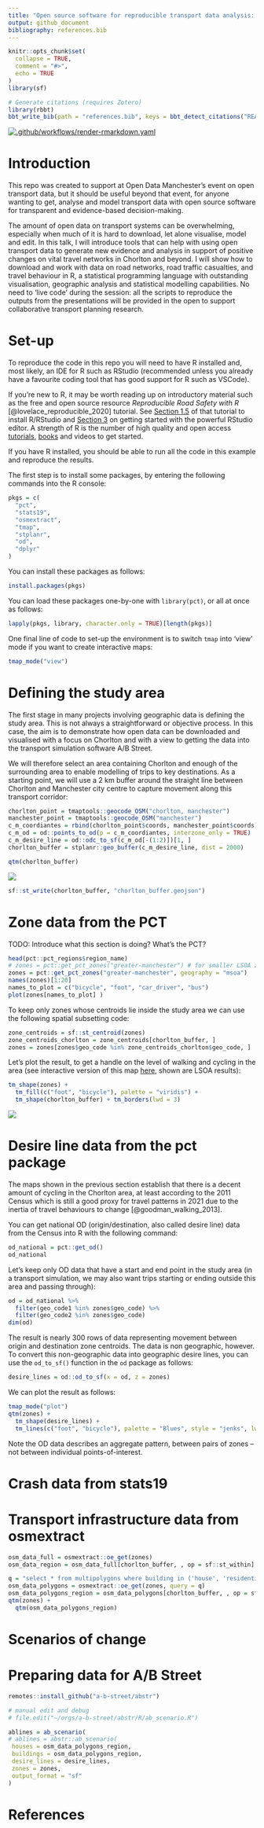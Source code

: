 ```yaml
---
title: "Open source software for reproducible transport data analysis: from zones to route networks"
output: github_document
bibliography: references.bib
---
```


<!-- README.md is generated from README.Rmd. Please edit that file -->

```r
knitr::opts_chunk$set(
  collapse = TRUE,
  comment = "#>",
  echo = TRUE
)
library(sf)
```

```r
# Generate citations (requires Zotero)
library(rbbt)
bbt_write_bib(path = "references.bib", keys = bbt_detect_citations("README.Rmd"), overwrite = TRUE)
```


<!-- badges: start -->
[![.github/workflows/render-rmarkdown.yaml](https://github.com/Robinlovelace/odjitter/actions/workflows/render-rmarkdown.yaml/badge.svg)](https://github.com/Robinlovelace/odjitter/actions/workflows/render-rmarkdown.yaml)
<!-- badges: end -->


# Introduction

This repo was created to support at Open Data Manchester's event on open transport data, but it should be useful beyond that event, for anyone wanting to get, analyse and model transport data with open source software for transparent and evidence-based decision-making.

The amount of open data on transport systems can be overwhelming, especially when much of it is hard to download, let alone visualise, model and edit. In this talk, I will introduce tools that can help with using open transport data to generate new evidence and analysis in support of positive changes on vital travel networks in Chorlton and beyond. I will show how to download and work with data on road networks, road traffic casualties, and travel behaviour in R, a statistical programming language with outstanding visualisation, geographic analysis and statistical modelling capabilities. No need to 'live code' during the session: all the scripts to reproduce the outputs from the presentations will be provided in the open to support collaborative transport planning research.

# Set-up

To reproduce the code in this repo you will need to have R installed and, most likely, an IDE for R such as RStudio (recommended unless you already have a favourite coding tool that has good support for R such as VSCode).

If you're new to R, it may be worth reading up on introductory material such as the free and open source resource *Reproducible Road Safety with R* [@lovelace_reproducible_2020] tutorial.
See [Section 1.5](https://itsleeds.github.io/rrsrr/introduction.html#installing-r-and-rstudio) of that tutorial to install R/RStudio and [Section 3](https://itsleeds.github.io/rrsrr/rstudio.html) on getting started with the powerful RStudio editor.
A strength of R is the number of high quality and open access [tutorials](https://education.rstudio.com/learn/beginner/), [books](https://education.rstudio.com/learn/beginner/) and videos to get started.

If you have R installed, you should be able to run all the code in this example and reproduce the results.

The first step is to install some packages, by entering the following commands into the R console:

```r
pkgs = c(
  "pct",
  "stats19",
  "osmextract",
  "tmap",
  "stplanr",
  "od",
  "dplyr"
)
```

You can install these packages as follows:

```r
install.packages(pkgs)
```

You can load these packages one-by-one with `library(pct)`, or all at once as follows:

```r
lapply(pkgs, library, character.only = TRUE)[length(pkgs)]
```

One final line of code to set-up the environment is to switch `tmap` into 'view' mode if you want to create interactive maps:

```r
tmap_mode("view")
```


# Defining the study area

The first stage in many projects involving geographic data is defining the study area.
This is not always a straightforward or objective process.
In this case, the aim is to demonstrate how open data can be downloaded and visualised with a focus on Chorlton and with a view to getting the data into the transport simulation software A/B Street.

We will therefore select an area containing Chorlton and enough of the surrounding area to enable modelling of trips to key destinations.
As a starting point, we will use a 2 km buffer around the straight line between Chorlton and Manchester city centre to capture movement along this transport corridor:

```r
chorlton_point = tmaptools::geocode_OSM("chorlton, manchester")
manchester_point = tmaptools::geocode_OSM("manchester")
c_m_coordiantes = rbind(chorlton_point$coords, manchester_point$coords)
c_m_od = od::points_to_od(p = c_m_coordiantes, interzone_only = TRUE)
c_m_desire_line = od::odc_to_sf(c_m_od[-(1:2)])[1, ]
chorlton_buffer = stplanr::geo_buffer(c_m_desire_line, dist = 2000)
```

```r
qtm(chorlton_buffer)
```

![](README_files/figure-gfm/unnamed-chunk-7-1.png)



```r
sf::st_write(chorlton_buffer, "chorlton_buffer.geojson")
```


# Zone data from the PCT

TODO: Introduce what this section is doing? What's the PCT?

```r
head(pct::pct_regions$region_name)
# zones = pct::get_pct_zones("greater-manchester") # for smaller LSOA zones
zones = pct::get_pct_zones("greater-manchester", geography = "msoa")
names(zones)[1:20]
names_to_plot = c("bicycle", "foot", "car_driver", "bus")
plot(zones[names_to_plot] )
```

To keep only zones whose centroids lie inside the study area we can use the following spatial subsetting code:

```r
zone_centroids = sf::st_centroid(zones)
zone_centroids_chorlton = zone_centroids[chorlton_buffer, ]
zones = zones[zones$geo_code %in% zone_centroids_chorlton$geo_code, ]
```

Let's plot the result, to get a handle on the level of walking and cycling in the area (see interactive version of this map [here](https://rpubs.com/RobinLovelace/772770), shown are LSOA results):

```r
tm_shape(zones) +
  tm_fill(c("foot", "bicycle"), palette = "viridis") +
  tm_shape(chorlton_buffer) + tm_borders(lwd = 3)
```

![](https://i.imgur.com/oEuv1Zj.png)


# Desire line data from the pct package

The maps shown in the previous section establish that there is a decent amount of cycling in the Chorlton area, at least according to the 2011 Census which is still a good proxy for travel patterns in 2021 due to the inertia of travel behaviours to change [@goodman_walking_2013].

You can get national OD (origin/destination, also called desire line) data from the Census into R with the following command:

```r
od_national = pct::get_od()
od_national
```

Let's keep only OD data that have a start and end point in the study area (in a transport simulation, we may also want trips starting or ending outside this area and passing through):

```r
od = od_national %>% 
  filter(geo_code1 %in% zones$geo_code) %>% 
  filter(geo_code2 %in% zones$geo_code)
dim(od)
```

The result is nearly 300 rows of data representing movement between origin and destination zone centroids.
The data is non geographic, however.
To convert this non-geographic data into geographic desire lines, you can use the `od_to_sf()` function in the `od` package as follows:

```r
desire_lines = od::od_to_sf(x = od, z = zones)
```

We can plot the result as follows:

```r
tmap_mode("plot")
qtm(zones) +
  tm_shape(desire_lines) +
  tm_lines(c("foot", "bicycle"), palette = "Blues", style = "jenks", lwd = 3, alpha = 0.5)
```

Note the OD data describes an aggregate pattern, between pairs of zones -- not between individual points-of-interest.

# Crash data from stats19


# Transport infrastructure data from osmextract

```r
osm_data_full = osmextract::oe_get(zones)
osm_data_region = osm_data_full[chorlton_buffer, , op = sf::st_within]

q = "select * from multipolygons where building in ('house', 'residential', 'office', 'commercial', 'detached', 'yes')"
osm_data_polygons = osmextract::oe_get(zones, query = q)
osm_data_polygons_region = osm_data_polygons[chorlton_buffer, , op = sf::st_within]
qtm(zones) +
  qtm(osm_data_polygons_region)
```


# Scenarios of change

# Preparing data for A/B Street

```r
remotes::install_github("a-b-street/abstr")

# manual edit and debug
# file.edit("~/orgs/a-b-street/abstr/R/ab_scenario.R")

ablines = ab_scenario(
# ablines = abstr::ab_scenario(
 houses = osm_data_polygons_region,
 buildings = osm_data_polygons_region,
 desire_lines = desire_lines,
 zones = zones,
 output_format = "sf"
)
```


# References

 
 
